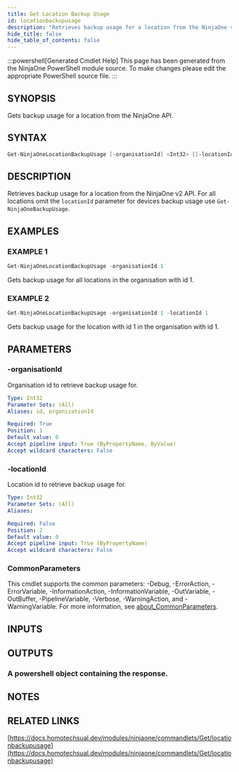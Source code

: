 ```yaml
---
title: Get Location Backup Usage
id: locationbackupusage
description: "Retrieves backup usage for a location from the NinjaOne v2 API. For all locations omit the `locationId` parameter for devices backup usage use `Get-NinjaOneBackupUsage`."
hide_title: false
hide_table_of_contents: false
---
```


:::powershell[Generated Cmdlet Help]
This page has been generated from the NinjaOne PowerShell module source. To make changes please edit the appropriate PowerShell source file.
:::

## SYNOPSIS

Gets backup usage for a location from the NinjaOne API.

## SYNTAX

```powershell
Get-NinjaOneLocationBackupUsage [-organisationId] <Int32> [[-locationId] <Int32>] [<CommonParameters>]
```

## DESCRIPTION

Retrieves backup usage for a location from the NinjaOne v2 API.
For all locations omit the `locationId` parameter for devices backup usage use `Get-NinjaOneBackupUsage`.

## EXAMPLES

### EXAMPLE 1

```powershell
Get-NinjaOneLocationBackupUsage -organisationId 1
```

Gets backup usage for all locations in the organisation with id 1.

### EXAMPLE 2

```powershell
Get-NinjaOneLocationBackupUsage -organisationId 1 -locationId 1
```

Gets backup usage for the location with id 1 in the organisation with id 1.

## PARAMETERS

### -organisationId

Organisation id to retrieve backup usage for.

```yaml
Type: Int32
Parameter Sets: (All)
Aliases: id, organizationId

Required: True
Position: 1
Default value: 0
Accept pipeline input: True (ByPropertyName, ByValue)
Accept wildcard characters: False
```

### -locationId

Location id to retrieve backup usage for.

```yaml
Type: Int32
Parameter Sets: (All)
Aliases:

Required: False
Position: 2
Default value: 0
Accept pipeline input: True (ByPropertyName)
Accept wildcard characters: False
```

### CommonParameters

This cmdlet supports the common parameters: -Debug, -ErrorAction, -ErrorVariable, -InformationAction, -InformationVariable, -OutVariable, -OutBuffer, -PipelineVariable, -Verbose, -WarningAction, and -WarningVariable. For more information, see [about_CommonParameters](http://go.microsoft.com/fwlink/?LinkID=113216).

## INPUTS

## OUTPUTS

### A powershell object containing the response.

## NOTES

## RELATED LINKS

[https://docs.homotechsual.dev/modules/ninjaone/commandlets/Get/locationbackupusage](https://docs.homotechsual.dev/modules/ninjaone/commandlets/Get/locationbackupusage)
